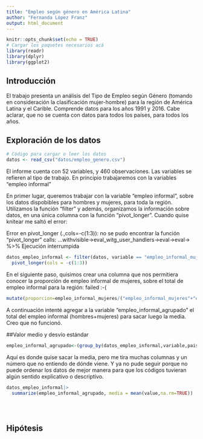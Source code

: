 ```yaml
---
title: "Empleo según género en América Latina"
author: "Fernanda López Franz"
output: html_document
---
```



```r
knitr::opts_chunk$set(echo = TRUE)
# Cargar los paquetes necesarios acá
library(readr)
library(dplyr)
library(ggplot2)
```


## Introducción
El trabajo presenta un análisis del Tipo de Empleo según Género (tomando en consideración la clasificación mujer-hombre) para la región de América Latina y el Carible. Comprende datos para los años 1991 y 2016. Cabe aclarar, que no se cuenta con datos para todos los países, para todos los años. 


## Exploración de los datos


```r
# Código para cargar o leer los datos
datos <- read_csv("datos/empleo_genero.csv")
```

El informe cuenta con 52 variables, y 460 observaciones. Las variables se refieren al tipo de trabajo. En principio trabajaremos con la variables "empleo informal"

En primer lugar, queremos trabajar con la variable "empleo informal", sobre los datos dispobibles para hombres y mujeres, para toda la región. 
Utilizamos la función "filter" y además, organizamos la información sobre datos, en una única columna con la función "pivot_longer". Cuando quise knitear me saltó el error:

 Error en pivot_longer (.,cols=-c(1:3)):
 no se pudo encontrar la función "pivot_longer"
 calls: <Anonymous>...withvisible->eval_witg_user_handlers->eval->eval-> %>% 
 Ejecución interrumpida

```r
datos_empleo_informal <- filter(datos, variable == "empleo_informal_mujeres"|variable=="empleo_informal_hombres") %>% 
  pivot_longer(cols = -c(1:3))
```

En el siguiente paso, quisimos crear una columna que nos permitiera conocer la proporción de empleo informal de mujeres, sobre el total de empleo informal para la región: failed :-(

```r
mutate(proporcion=empleo_informal_mujeres/("empleo_informal_mujeres"+"empleo_informal_hombres"))
```
A continuación intenté agregar a la variable "empleo_informal_agrupado" el total del empleo informal (hombres+mujeres) para sacar luego la media. Creo que no funcionó. 

##Valor medio y desvío estándar
```r
empleo_informal_agrupado<-(group_by(datos_empleo_informal,variable,pais_region))
```

Aquí es donde quise sacar la media, pero me tira muchas columnas y un número que no entiendo de dónde viene. Y ya no pude seguir porque no puede ordenar los datos de mejor manera para que los códigos tuvieran algún sentido explicativo o descriptivo. 

```r
datos_empleo_informal|>
  summarize(empleo_informal_agrupado, media = mean(value,na.rm=TRUE))

        
```

```r


```



## Hipótesis


